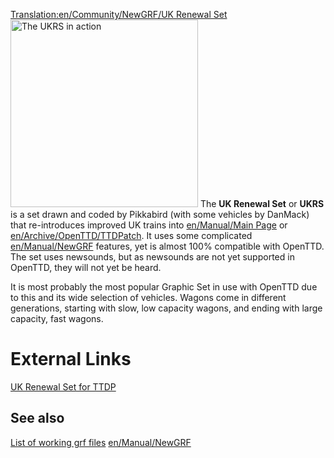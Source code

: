 [[Translation:en/Community/NewGRF/UK Renewal Set]]
[[File:en/Manual/Newgrfexampless.png|thumb|300px|right|The UKRS in action]]
The '''UK Renewal Set''' or '''UKRS''' is a set drawn and coded by Pikkabird (with some vehicles by DanMack) that re-introduces improved UK trains into [[en/Manual/Main Page]] or [[en/Archive/OpenTTD/TTDPatch]]. It uses some complicated [[en/Manual/NewGRF]] features, yet is almost 100% compatible with OpenTTD. The set uses newsounds, but as newsounds are not yet supported in OpenTTD, they will not yet be heard.

It is most probably the most popular Graphic Set in use with OpenTTD due to this and its wide selection of vehicles. Wagons come in different generations, starting with slow, low capacity wagons, and ending with large capacity, fast wagons.

= External Links =
[http://www.pikkarail.com/ttdp/ukrs/ UK Renewal Set for TTDP]
== See also ==
[[en/Community/NewGRF/Main Page|List of working grf files]]
[[en/Manual/NewGRF]]